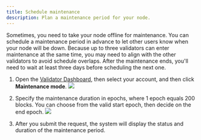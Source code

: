 ```yaml
---
title: Schedule maintenance
description: Plan a maintenance period for your node.
---
```



Sometimes, you need to take your node offline for maintenance. You can schedule a maintenance period in advance to let other users know when your node will be down. Because up to three validators can enter maintenance at the same time, you may need to align with the other validators to avoid schedule overlaps. After the maintenance ends, you'll need to wait at least three days before scheduling the next one.

1. Open the [Validator Dashboard](https://validator.roninchain.com), then select your account, and then click **Maintenance mode**.
   <img src={stepOne} width={280} />

2. Specify the maintenance duration in epochs, where 1 epoch equals 200 blocks.
You can choose from the valid start epoch, then decide on the end epoch.
   <img src={stepTwo} width={416} />

3. After you submit the request, the system will display the status
and duration of the maintenance period.
